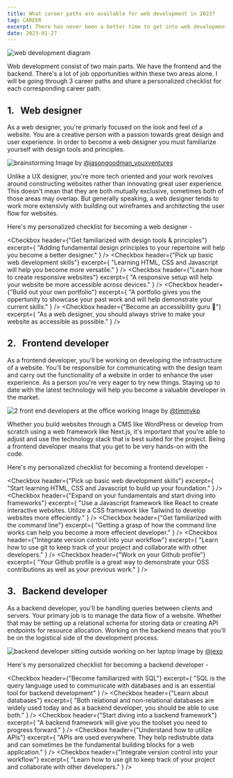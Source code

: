 ```yaml
---
title: What career paths are available for web development in 2023?
tag: CAREER
excerpt: There has never been a better time to get into web development than today. With the increase of demand in the marketplace, web development has become one of the most sought-after career. In this post I hope to share some insight on possible career paths to choose from.
date: 2023-01-27
---
```


![web development diagram](/web.png)

Web development consist of two main parts. We have the frontend and the backend. There's a lot of job opportunities within these two areas alone. I will be going through 3 career paths and share a personalized checklist for each corresponding career path.

## 1. &nbsp; Web designer

As a web designer, you're primarly focused on the look and feel of a website.
You are a creative person with a passion towards great design and user experience. In order to become a web designer you must familiarize yourself with design tools and principles.

![brainstorming](https://images.unsplash.com/photo-1552664730-d307ca884978?ixlib=rb-4.0.3&ixid=MnwxMjA3fDB8MHxwaG90by1wYWdlfHx8fGVufDB8fHx8&auto=format&fit=crop&w=2670&q=80)
Image by [@jasongoodman_youxventures](https://unsplash.com/@jasongoodman_youxventures)

Unlike a UX designer, you're more tech oriented and your work revolves around
constructing websites rather than innovating great user experience. This doesn't
mean that they are both mutually exclusive, sometimes both of those areas may
overlap. But generally speaking, a web designer tends to work more extensivly
with building out wireframes and architecting the user flow for websites.

Here's my personalized checklist for becoming a web designer -

<Checkbox
  header={"Get familiarized with design tools & principles"}
  excerpt={
    "Adding fundamental design principles to your repertoire will help you become a better designer."
  }
/>
<Checkbox
  header={"Pick up basic web development skills"}
  excerpt={
    "Learning HTML, CSS and Javascript will help you become more versatile."
  }
/>
<Checkbox
  header={"Learn how to create responsive websites"}
  excerpt={
    "A responsive setup will help your website be more accessible across devices."
  }
/>
<Checkbox
  header={"Build out your own portfolio"}
  excerpt={
    "A portfolio gives you the oppertunity to showcase your past work and will help demonstrate your current skills."
  }
/>
<Checkbox
  header={"Become an accessibility guru 🥷"}
  excerpt={
    "As a web designer, you should always strive to make your website as accessible as possible."
  }
/>

## 2. &nbsp; Frontend developer

As a frontend developer, you'll be working on developing the infrastructure
of a website. You'll be responsible for communicating with the design team
and carry out the functionality of a website in order to enhance the user
experience. As a person you're very eager to try new things. Staying up to
date with the latest technology will help you become a valuable developer in
the market.

![2 front end developers at the office working](https://images.unsplash.com/photo-1551434678-e076c223a692?ixlib=rb-4.0.3&ixid=MnwxMjA3fDB8MHxwaG90by1wYWdlfHx8fGVufDB8fHx8&auto=format&fit=crop&w=2670&q=80)
Image by [@timmykp](https://unsplash.com/@timmykp)

Whether you build websites through a CMS like WordPress or develop from scratch
using a web framework like Next.js, it's important that you're able to adjust
and use the technology stack that is best suited for the project. Being a
frontend developer means that you get to be very hands-on with the code.

Here's my personalized checklist for becoming a frontend developer -

<Checkbox
  header={"Pick up basic web development skills"}
  excerpt={
    "Start learning HTML, CSS and Javascript to build up your foundation."
  }
/>
<Checkbox
  header={"Expand on your fundamentals and start diving into frameworks"}
  excerpt={
    "Use a Javascript framework like React to create interactive websites. Utilize a CSS framework like Tailwind to develop websites more effeciently."
  }
/>
<Checkbox
  header={"Get familiarized with the command line"}
  excerpt={
    "Getting a grasp of how the command line works can help you become a more effecient developer."
  }
/>
<Checkbox
  header={"Integrate version control into your workflow"}
  excerpt={
    "Learn how to use git to keep track of your project and collaborate with other developers."
  }
/>
<Checkbox
  header={"Work on your Github profile"}
  excerpt={
    "Your Github profile is a great way to demonstrate your OSS contributions as well as your previous work."
  }
/>

## 3. &nbsp; Backend developer

As a backend developer, you'll be handling queries between clients and servers. Your primary job is to manage the data flow of a website. Whether that may be setting up a relational schema for storing data or creating API endpoints for resource allocation.
Working on the backend means that you'll be on the logistical side of the development process.

![backend developer sitting outside working on her laptop](https://images.unsplash.com/photo-1617472592135-72a181d04b27?ixlib=rb-4.0.3&ixid=MnwxMjA3fDB8MHxwaG90by1wYWdlfHx8fGVufDB8fHx8&auto=format&fit=crop&w=2670&q=80)
Image by [@jexo](https://unsplash.com/@jexo)

Here's my personalized checklist for becoming a backend developer -

<Checkbox
  header={"Become familiarized with SQL"}
  excerpt={
    "SQL is the query language used to communicate with databases and is an essential tool for backend development"
  }
/>
<Checkbox
  header={"Learn about databases"}
  excerpt={
    "Both relational and non-relational databases are widely used today and as a backend developer, you should be able to use both."
  }
/>
<Checkbox
  header={"Start diving into a backend framework"}
  excerpt={
    "A backend framework will give you the toolset you need to progress forward."
  }
/>
<Checkbox
  header={"Understand how to utilize APIs"}
  excerpt={
    "APIs are used everywhere. They help redistrubte data and can sometimes be the fundamental building blocks for a web application."
  }
/>
<Checkbox
  header={"Integrate version control into your workflow"}
  excerpt={
    "Learn how to use git to keep track of your project and collaborate with other developers."
  }
/>
